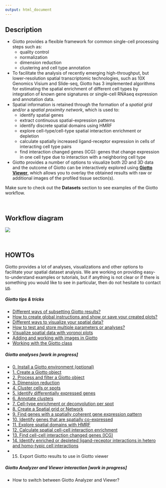 ```yaml
---
output: html_document
---
```


## Description 
* Giotto provides a flexible framework for common single-cell processing steps such as:  
    + quality control
    + normalization
    + dimension reduction
    + clustering and cell type annotation
* To facilitate the analysis of recently emerging high-throughput, but lower-resolution spatial transcriptomic technologies, such as 10X Genomics Visium and Slide-seq, Giotto has 3 implemented algorithms for estimating the spatial enrichment of different cell types by integration of known gene signatures or single-cell RNAseq expression and annotation data.
* Spatial information is retained through the formation of a *spatial grid* and/or a *spatial proximity network*, which is used to:
    + identify spatial genes
    + extract continuous spatial-expression patterns
    + identify discrete spatial domains using HMRF
    + explore cell-type/cell-type spatial interaction enrichment or depletion
    + calculate spatially increased ligand-receptor expression in cells of interacting cell type pairs
    + find interaction changed genes (ICG): genes that change expression in one cell type due to interaction with a neighboring cell type
* Giotto provides a number of options to visualize both 2D and 3D data and the outcome of Giotto can be interactively explored using [**Giotto Viewer**](http://spatial.rc.fas.harvard.edu/giotto-viewer/), which allows you to overlay the obtained results with raw or additional images of the profiled tissue section(s). 

Make sure to check out the **Datasets** section to see examples of the Giotto workflow.

\  

## Workflow diagram 

<img src="../inst/images/general_figs/diagram_giotto_workflow.png" />

\  

## HOWTOs  

Giotto provides a lot of analyses, visualizations and other options to facilitate your spatial dataset analysis.
We are working on providing easy-to-understand examples or tutorials, but if anything is not clear or if there is something you
would like to see in particular, then do not hesitate to contact [us](https://github.com/RubD/Giotto/issues).


##### Giotto tips & tricks
- [Different ways of subsetting Giotto results?](./subset_giotto.html)
- [How to create global instructions and show or save your created plots?](./instructions_and_plotting.html)
- [Different ways to visualize your spatial data?](./visualization_options.html)
- [How to test and store multiple parameters or analyses?](./work_with_multiple_analyses.html)
- [Visualize spatial data with voronoi plots](./howto_voronoi_plots.html)
- [Adding and working with images in Giotto](./howto_images.html)  
- [Working with the Giotto class](./howto_giotto_class.html)  

##### Giotto analyses [work in progress]
- [0. Install a Giotto environment (optional)](./tut0_giotto_environment.html)
- [1. Create a Giotto object](./tut1_giotto_object.html)
- [2. Process and filter a Giotto object](./tut2_giotto_object_process.html)
- [3. Dimension reduction](./tut3_giotto_dim_reduction.html)
- [4. Cluster cells or spots](./tut4_giotto_clustering.html)
- [5. Identify differentially expressed genes](./tut5_giotto_markers.html)
- [6. Annotate clusters](./tut6_giotto_annotation.html)
- [7. Cell-type enrichment or deconvolution per spot](./tut7_giotto_enrichment.html)
- [8. Create a Spatial grid or Network](./tut8_giotto_grid_network.html)  
- [9. Find genes with a spatially coherent gene expression pattern](./tut9_giotto_spatgenes.html)
- [10. Identify genes that are spatially co-expressed](./tut10_giotto_spatcoexpression.html)
- [11. Explore spatial domains with HMRF](./tut11_giotto_hmrf.html)
- [12. Calculate spatial cell-cell interaction enrichment](./tut12_giotto_cell_interaction.html)
- [13. Find cell-cell interaction changed genes (ICG)](./tut13_giotto_ICG.html)
- [14. Identify enriched or depleted ligand-receptor interactions in hetero and homo-typic cell interactions](./tut14_giotto_signaling.html)
- 15. Export Giotto results to use in Giotto viewer


##### Giotto Analyzer and Viewer interaction [work in progress]
- How to switch between Giotto Analyzer and Viewer?


\  

